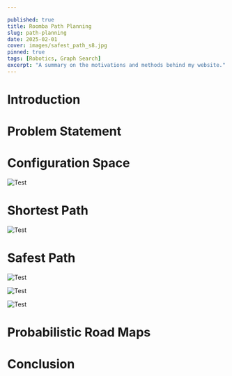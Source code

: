 ```yaml
---

published: true
title: Roomba Path Planning
slug: path-planning
date: 2025-02-01
cover: images/safest_path_s8.jpg
pinned: true
tags: [Robotics, Graph Search]
excerpt: "A summary on the motivations and methods behind my website."
---
```


# Introduction

# Problem Statement

# Configuration Space

![Test](./images/configuration_space.jpg)

# Shortest Path

![Test](./images/greedy_path.jpg)

# Safest Path

![Test](./images/medial_axis_distance.jpg)

![Test](./images/safest_path_s4.jpg)

![Test](./images/safest_path_s8.jpg)

# Probabilistic Road Maps

# Conclusion
